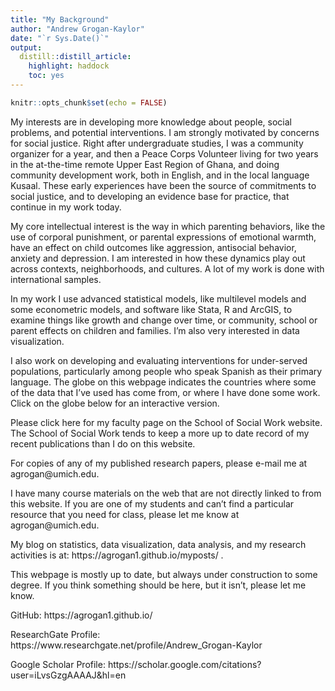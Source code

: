 ```yaml
---
title: "My Background"
author: "Andrew Grogan-Kaylor"
date: "`r Sys.Date()`"
output:
  distill::distill_article:
    highlight: haddock
    toc: yes
---
```


```r

knitr::opts_chunk$set(echo = FALSE)

```

My interests are in developing more knowledge about people, social problems, and potential interventions. I am strongly motivated by concerns for social justice.  Right after undergraduate studies, I was a community organizer for a year, and then a Peace Corps Volunteer living for two years in the at-the-time remote Upper East Region of Ghana, and doing community development work, both in English, and in the local language Kusaal.  These early experiences have been the source of commitments to social justice, and to developing an evidence base for practice, that continue in my work today.

My core intellectual interest is the way in which parenting behaviors, like the use of corporal punishment, or parental expressions of emotional warmth, have an effect on child outcomes like aggression, antisocial behavior, anxiety and depression.  I am interested in how these dynamics play out across contexts, neighborhoods, and cultures.  A lot of my work is done with international samples.

In my work I use advanced statistical models, like multilevel models and some econometric models, and software like Stata, R and ArcGIS, to examine things like growth and change over time, or community, school or parent effects on children and families.  I’m also very interested in data visualization.

I also work on developing and evaluating interventions for under-served populations, particularly among people who speak Spanish as their primary language.  The globe on this webpage indicates the countries where some of the data that I’ve used has come from, or where I have done some work.  Click on the globe below for an interactive version.

Please click here for my faculty page on the School of Social Work website.  The School of Social Work tends to keep a more up to date record of my recent publications than I do on this website.

For copies of any of my published research papers, please e-mail me at agrogan@umich.edu.

I have many course materials on the web that are not directly linked to from this website.  If you are one of my students and can’t find a particular resource that you need for class, please let me know at agrogan@umich.edu.

My blog on statistics, data visualization, data analysis, and my research activities is at: https://agrogan1.github.io/myposts/ .  

This webpage is mostly up to date, but always under construction to some degree. If you think something should be here, but it isn’t, please let me know.

GitHub: https://agrogan1.github.io/

ResearchGate Profile:  https://www.researchgate.net/profile/Andrew_Grogan-Kaylor

Google Scholar Profile:  https://scholar.google.com/citations?user=iLvsGzgAAAAJ&hl=en







